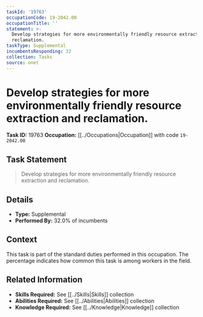 ```yaml
---
taskId: '19763'
occupationCode: 19-2042.00
occupationTitle: ''
statement: >-
  Develop strategies for more environmentally friendly resource extraction and
  reclamation.
taskType: Supplemental
incumbentsResponding: 32
collection: Tasks
source: onet
---
```

# Develop strategies for more environmentally friendly resource extraction and reclamation.

**Task ID:** 19763
**Occupation:** [[../Occupations|Occupation]] with code `19-2042.00`

## Task Statement

> Develop strategies for more environmentally friendly resource extraction and reclamation.

## Details

- **Type:** Supplemental
- **Performed By:** 32.0% of incumbents

## Context

This task is part of the standard duties performed in this occupation. The percentage indicates how common this task is among workers in the field.

## Related Information

- **Skills Required:** See [[../Skills|Skills]] collection
- **Abilities Required:** See [[../Abilities|Abilities]] collection
- **Knowledge Required:** See [[../Knowledge|Knowledge]] collection
